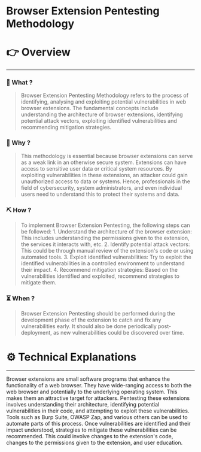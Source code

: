 # Browser Extension Pentesting Methodology


# 👉 Overview

---

### 👀 What ?

> Browser Extension Pentesting Methodology refers to the process of identifying, analysing and exploiting potential vulnerabilities in web browser extensions. The fundamental concepts include understanding the architecture of browser extensions, identifying potential attack vectors, exploiting identified vulnerabilities and recommending mitigation strategies.
> 

### 🧐 Why ?

> This methodology is essential because browser extensions can serve as a weak link in an otherwise secure system. Extensions can have access to sensitive user data or critical system resources. By exploiting vulnerabilities in these extensions, an attacker could gain unauthorized access to data or systems. Hence, professionals in the field of cybersecurity, system administrators, and even individual users need to understand this to protect their systems and data.
> 

### ⛏️ How ?

> To implement Browser Extension Pentesting, the following steps can be followed: 1. Understand the architecture of the browser extension: This includes understanding the permissions given to the extension, the services it interacts with, etc. 2. Identify potential attack vectors: This could be through manual review of the extension's code or using automated tools. 3. Exploit identified vulnerabilities: Try to exploit the identified vulnerabilities in a controlled environment to understand their impact. 4. Recommend mitigation strategies: Based on the vulnerabilities identified and exploited, recommend strategies to mitigate them.
> 

### ⏳ When ?

> Browser Extension Pentesting should be performed during the development phase of the extension to catch and fix any vulnerabilities early. It should also be done periodically post-deployment, as new vulnerabilities could be discovered over time.
> 

# ⚙️ Technical Explanations

---

Browser extensions are small software programs that enhance the functionality of a web browser. They have wide-ranging access to both the web browser and potentially to the underlying operating system. This makes them an attractive target for attackers. Pentesting these extensions involves understanding their architecture, identifying potential vulnerabilities in their code, and attempting to exploit these vulnerabilities. Tools such as Burp Suite, OWASP Zap, and various others can be used to automate parts of this process. Once vulnerabilities are identified and their impact understood, strategies to mitigate these vulnerabilities can be recommended. This could involve changes to the extension's code, changes to the permissions given to the extension, and user education.
